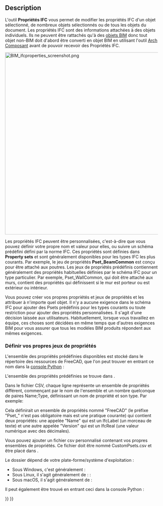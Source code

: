 <languages/>

{{Docnav/fr
|[[BIM_IfcQuantities/fr|Quantités IFC]]
|[[BIM_Classification/fr|Classification]]
|[[BIM_Workbench/fr|Atelier BIM]]
|IconL=BIM_IfcQuantities.svg
|IconR=BIM_Classification.svg
|IconC=Workbench_BIM.svg
}}

{{GuiCommand/fr
|Name=BIM IfcProperties
|Name/fr=BIM Propriétés IFC
|MenuLocation=Gestion → Gérer les propriétés IFC...
|Workbenches=[[BIM Workbench/fr|BIM]]
|SeeAlso=
}}

==Description==

L'outil '''Propriétés IFC''' vous permet de modifier les propriétés IFC d'un objet sélectionné, de nombreux objets sélectionnés ou de tous les objets du document. Les propriétés IFC sont des informations attachées à des objets individuels. Ils ne peuvent être rattachés qu'à des [[BIM_Workbench/fr|objets BIM]] donc tout objet non-BIM doit d'abord être converti en objet BIM en utilisant l'outil [[Arch_Component/fr|Arch Composant]] avant de pouvoir recevoir des Propriétés IFC.

[[Image:BIM ifcproperties screenshot.png|600px]]
{{Caption|Gestionnaire de propriétés IFC}}

Les propriétés IFC peuvent être personnalisées, c'est-à-dire que vous pouvez définir votre propre nom et valeur pour elles, ou suivre un schéma prédéfini défini par la norme IFC. Ces propriétés sont définies dans '''Property sets''' et sont généralement disponibles pour les types IFC les plus courants. Par exemple, le jeu de propriétés '''Pset_BeamCommon''' est conçu pour être attaché aux poutres. Les jeux de propriétés prédéfinis contiennent généralement des propriétés habituelles définies par le schéma IFC pour un type particulier. Par exemple, Pset_WallCommon, qui doit être attaché aux murs, contient des propriétés qui définissent si le mur est porteur ou est extérieur ou intérieur.

Vous pouvez créer vos propres propriétés et jeux de propriétés et les attribuer à n'importe quel objet. Il n'y a aucune exigence dans le schéma IFC pour ajouter des Psets prédéfinis pour les types courants ou toute restriction pour ajouter des propriétés personnalisées. Il s'agit d'une décision laissée aux utilisateurs. Habituellement, lorsque vous travaillez en équipe, ces choses sont décidées en même temps que d'autres exigences BIM pour vous assurer que tous les modèles BIM produits répondent aux mêmes exigences.

<span id="Defining_your_own_property_sets"></span>
=== Définir vos propres jeux de propriétés ===

L'ensemble des propriétés prédéfinies disponibles est stocké dans le répertoire des ressources de FreeCAD, que l'on peut trouver en entrant ce nom dans la [[Python_console/fr|console Python]] :

{{Code|code=
FreeCAD.getResourceDir()
}}

L'ensemble des propriétés prédéfinies se trouve dans {{FileName|/Mod/BIM/Presets/pset_definitions.csv}}.

Dans le fichier CSV, chaque ligne représente un ensemble de propriétés différent, commençant par le nom de l'ensemble et un nombre quelconque de paires Name;Type, définissant un nom de propriété et son type. Par exemple:

{{Code|lang=text|code=
Pset_FreeCAD;Name;IfcLabel;Version;IfcReal
}}

Cela définirait un ensemble de propriétés nommé "FreeCAD" (le préfixe "Pset_" n'est pas obligatoire mais est une pratique courante) qui contient deux propriétés: une appelée "Name" qui est un IfcLabel (un morceau de texte) et une autre appelée "Version" qui est un IfcReal (une valeur numérique avec des décimales).

Vous pouvez ajouter un fichier csv personnalisé contenant vos propres ensembles de propriétés. Ce fichier doit être nommé CustomPsets.csv et être placé dans {{FileName|$USERAPPDATA/BIM}}.

Le dossier {{FileName|$USERAPPDATA/BIM}} dépend de votre plate-forme/système d'exploitation :
* Sous Windows, c'est généralement : {{FileName|%APPDATA%/FreeCAD}}
* Sous Linux, il s'agit généralement de : {{FileName|%APPDATA%/FreeCAD}} : {{FileName|$HOME/.FreeCAD}}
* Sous macOS, il s'agit généralement de : {{FileName|$HOME/Library/Preferences/FreeCAD}}

Il peut également être trouvé en entrant ceci dans la console Python :

{{Code|code=
FreeCAD.getUserAppDataDir()
}}


{{Docnav/fr
|[[BIM_IfcQuantities/fr|Quantités IFC]]
|[[BIM_Classification/fr|Classification]]
|[[BIM_Workbench/fr|Atelier BIM]]
|IconL=BIM_IfcQuantities.svg
|IconR=BIM_Classification.svg
|IconC=Workbench_BIM.svg
}}

{{BIM_Tools_navi{{#translation:}}}}
{{Userdocnavi{{#translation:}}}}